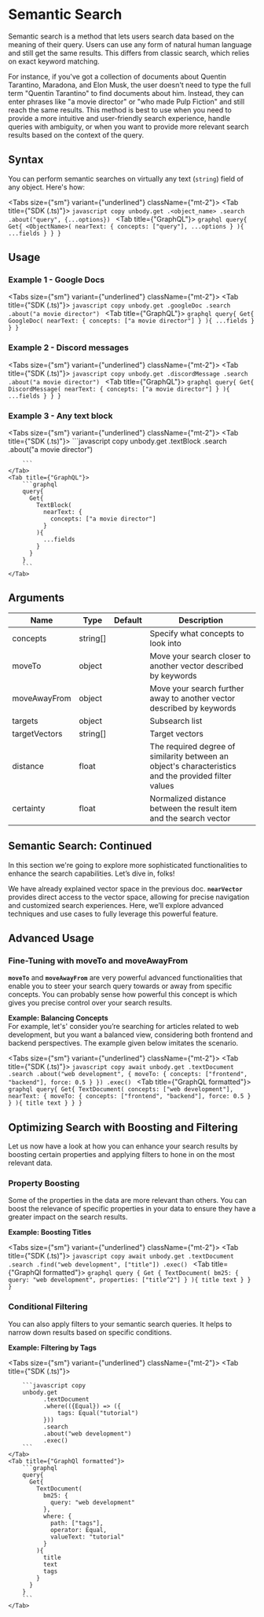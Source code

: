 
# Semantic Search

Semantic search is a method that lets users search data based on the meaning of their query. Users can use any form of natural human language and still get the same results. This differs from classic search, which relies on exact keyword matching.

For instance, if you've got a collection of documents about Quentin Tarantino, Maradona, and Elon Musk, the user doesn't need to type the full term "Quentin Tarantino" to find documents about him. Instead, they can enter phrases like "a movie director" or "who made Pulp Fiction" and still reach the same results.
This method is best to use when you need to provide a more intuitive and user-friendly search experience, handle queries with ambiguity, or when you want to provide more relevant search results based on the context of the query.

## Syntax
You can perform semantic searches on virtually any text (`string`) field of any object. Here's how:

<Tabs size={"sm"} variant={"underlined"} className={"mt-2"}>
    <Tab title={"SDK (.ts)"}>
        ```javascript copy
        unbody.get
              .<object_name>
              .search
              .about("query", {...options})
        ```
    </Tab>
    <Tab title={"GraphQL"}>
        ```graphql
        query{
          Get{
            <ObjectName>(
              nearText: {
                concepts: ["query"],
                ...options
              }
            ){
              ...fields
            }
          }
        }
        ```
    </Tab>
</Tabs>


## Usage

### Example 1 - Google Docs

<Tabs size={"sm"} variant={"underlined"} className={"mt-2"}>
    <Tab title={"SDK (.ts)"}>
        ```javascript copy
        unbody.get
              .googleDoc
              .search
              .about("a movie director")
        ```
    </Tab>
    <Tab title={"GraphQL"}>
        ```graphql
        query{
          Get{
            GoogleDoc(
              nearText: {
                concepts: ["a movie director"]
              }
            ){
              ...fields
            }
          }
        }
        ```
    </Tab>
</Tabs>

### Example 2 - Discord messages

<Tabs size={"sm"} variant={"underlined"} className={"mt-2"}>
    <Tab title={"SDK (.ts)"}>
        ```javascript copy
        unbody.get
              .discordMessage
              .search
              .about("a movie director")
        ```
    </Tab>
    <Tab title={"GraphQL"}>
        ```graphql
        query{
          Get{
            DiscordMessage(
              nearText: {
                concepts: ["a movie director"]
              }
            ){
              ...fields
            }
          }
        }
        ```
    </Tab>
</Tabs>

### Example 3 - Any text block

<Tabs size={"sm"} variant={"underlined"} className={"mt-2"}>
    <Tab title={"SDK (.ts)"}>
        ```javascript copy
        unbody.get
              .textBlock
              .search
              .about("a movie director")

        ```
    </Tab>
    <Tab title={"GraphQL"}>
        ```graphql
        query{
          Get{
            TextBlock(
              nearText: {
                concepts: ["a movie director"]
              }
            ){
              ...fields
            }
          }
        }
        ```
    </Tab>
</Tabs>

## Arguments

| Name | Type | Default | Description |
| --- | --- | --- | --- |
| concepts | string[] |  | Specify what concepts to look into |
| moveTo | object |  | Move your search closer to another vector described by keywords |
| moveAwayFrom | object |  | Move your search further away to another vector described by keywords |
| targets | object |  | Subsearch list |
| targetVectors | string[] | | Target vectors |
| distance | float | | The required degree of similarity between an object's characteristics and the provided filter values |
| certainty | float | | Normalized distance between the result item and the search vector |

## Semantic Search: Continued
In this section we're going to explore more sophisticated functionalities to enhance the search capabilities. Let’s dive in, folks!

We have already explained vector space in the previous doc. **`nearVector`** provides direct access to the vector space, allowing for precise navigation and customized search experiences. Here, we’ll explore advanced techniques and use cases to fully leverage this powerful feature.

## Advanced Usage
### Fine-Tuning with moveTo and moveAwayFrom

**`moveTo`** and **`moveAwayFrom`** are very powerful advanced functionalities that enable you to steer your search query towards or away from specific concepts. You can probably sense how powerful this concept is which gives you precise control over your search results.

**Example: Balancing Concepts**   
For example, let's' consider you’re searching for articles related to web development, but you want a balanced view, considering both frontend and backend perspectives. The example given below imitates the scenario.

<Tabs size={"sm"} variant={"underlined"} className={"mt-2"}>
    <Tab title={"SDK (.ts)"}>
        ```javascript copy
        await unbody.get
                    .textDocument
                    .search
                    .about("web development", {
                      moveTo: {
                          concepts: ["frontend", "backend"],
                          force: 0.5
                      }
                    })
                    .exec()
        ```
    </Tab>
    <Tab title={"GraphQL formatted"}>
        ```graphql
        query{
          Get{
            TextDocument(
              concepts: ["web development"],
              nearText: {
                moveTo: {
                  concepts: ["frontend", "backend"],
                  force: 0.5
                }
              }
            ){
              title
              text
            }
          }
        }
        ```
    </Tab>
</Tabs>

## Optimizing Search with Boosting and Filtering

Let us now have a look at how you can enhance your search results by boosting certain properties and applying filters to hone in on the most relevant data.

### Property Boosting

Some of the properties in the data are more relevant than others. You can boost the relevance of specific properties in your data to ensure they have a greater impact on the search results.

**Example: Boosting Titles**

<Tabs size={"sm"} variant={"underlined"} className={"mt-2"}>
    <Tab title={"SDK (.ts)"}>
        ```javascript copy
        await unbody.get
                    .textDocument
                    .search
                    .find("web development", ["title"])
                    .exec()
        ```
    </Tab>
    <Tab title={"GraphQl formatted"}>
        ```graphql
        query {
          Get {
            TextDocument(
              bm25: {
                query: "web development",
                properties: ["title^2"]
              }
            ){
              title
              text
            }
          }
        }
        ```
    </Tab>
</Tabs>

### Conditional Filtering

You can also apply filters to your semantic search queries. It helps to narrow down results based on specific conditions.

**Example: Filtering by Tags**

<Tabs size={"sm"} variant={"underlined"} className={"mt-2"}>
    <Tab title={"SDK (.ts)"}>

        ```javascript copy
        unbody.get
              .textDocument
              .where(({Equal}) => ({
                  tags: Equal("tutorial")
              }))
              .search
              .about("web development")
              .exec()
        ```
    </Tab>
    <Tab title={"GraphQl formatted"}>
        ```graphql
        query{
          Get{
            TextDocument(
              bm25: {
                query: "web development"
              },
              where: {
                path: ["tags"],
                operator: Equal,
                valueText: "tutorial"
              }
            ){
              title
              text
              tags
            }
          }
        }
        ```
    </Tab>
</Tabs>
